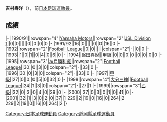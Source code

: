{{unreferenced|time=2013-07-16T09:50:26+00:00}}
{{Infobox football biography
|name=吉村寿洋
|image=
|fullname=吉村寿洋
|birth_date={{Birth date and age|1971|6|28}}
|cityofbirth=[[静岡縣|静岡縣]]
|countryofbirth=[[日本|日本]]
|position=[[後衛_(足球)|後衛]]
|currentclub=
|years=1990-1994<br/>1995-1997<br/>1998-2001
|clubs=[[磐田喜悅|Yamaha Motors/磐田喜悅]]<br/>[[神戶勝利船|神戶勝利船]]<br/>[[大分三神|大分三神]]
|caps(goals)=
|nationalyears=
|nationalteam=
|nationalcaps(goals)=
}}
'''吉村寿洋'''（{{Bd|1971年|6月28日||}}），前[[日本|日本]][[足球|足球]][[運動員|運動員]]。

==成績==
{{Football player club statistics 1|YYN}}
{{Football player club statistics 2|JPN|YYN}}
|-
|1990/91||rowspan="4"|[[磐田喜悅|Yamaha Motors]]||rowspan="2"|[[Japan_Soccer_League|JSL Division 1]]||0||0||||||0||0||0||0
|-
|1991/92||16||0||||||0||0||16||0
|-
|1992||rowspan="2"|[[Japan_Football_League|Football League]]||0||0||||||colspan="2"|-||0||0
|-
|1993||1||0||1||0||4||0||6||0
|-
|1994||[[磐田喜悅|磐田喜悅]]||[[日本職業足球甲級聯賽|甲級]]||0||0||0||0||0||0||0||0
|-
|1995||rowspan="3"|[[神戶勝利船|神戶勝利船]]||rowspan="2"|[[Japan_Football_League|Football League]]||30||0||3||0||colspan="2"|-||33||0
|-
|1996||30||0||3||0||colspan="2"|-||33||0
|-
|1997||[[日本職業足球甲級聯賽|甲級]]||27||0||0||0||5||0||32||0
|-
|1998||rowspan="4"|[[大分三神|大分三神]]||[[Japan_Football_League|Football League]]||24||1||3||0||colspan="2"|-||27||1
|-
|1999||rowspan="3"|[[日本職業足球乙級聯賽|乙級]]||32||0||3||0||4||0||39||0
|-
|2000||37||0||3||0||1||0||41||0
|-
|2001||32||1||3||0||2||0||37||1
{{Football player club statistics 3|1|JPN}}229||2||19||0||16||0||264||2
{{Football player club statistics 5}}229||2||19||0||16||0||264||2
|}

{{Japan-sport-bio-stub}}
{{Soccer-player-stub}}
[[Category:日本足球運動員|Category:日本足球運動員]]
[[Category:靜岡縣足球運動員|Category:靜岡縣足球運動員]]